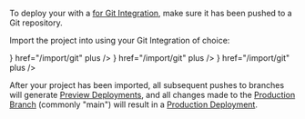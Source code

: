 

To deploy your <Author name={props.name} /> <Type type={props.type} /> with a [<ProductName /> for Git Integration](/docs/v2/git-integrations), make sure it has been pushed to a Git repository.

Import the project into <ProductName /> using your Git Integration of choice:

<List columnsDesktop={3} columnsTablet={3} columnsMobile={1}>
  <IconCard label="GitHub" icon={<GitHubIcon />} href="/import/git" plus />
  <IconCard label="GitLab" icon={<GitLabIcon />} href="/import/git" plus />
  <IconCard
    label="Bitbucket"
    icon={<BitbucketIcon />}
    href="/import/git"
    plus
  />
</List>

After your project has been imported, all subsequent pushes to branches will generate [Preview Deployments](/docs/v2/platform/deployments#preview), and all changes made to the [Production Branch](/docs/v2/git-integrations#production-branch) (commonly "main") will result in a [Production Deployment](/docs/v2/platform/deployments#production).
